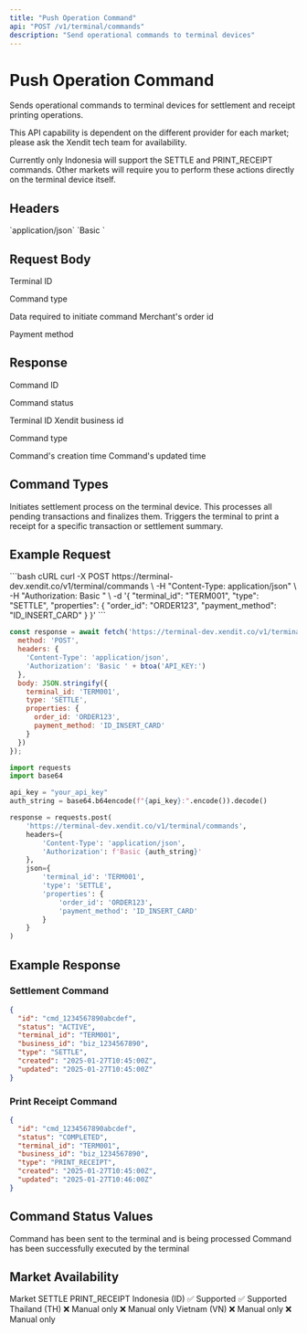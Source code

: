 ```yaml
---
title: "Push Operation Command"
api: "POST /v1/terminal/commands"
description: "Send operational commands to terminal devices"
---
```


# Push Operation Command

Sends operational commands to terminal devices for settlement and receipt printing operations.

<Note>
This API capability is dependent on the different provider for each market; please ask the Xendit tech team for availability.

Currently only Indonesia will support the SETTLE and PRINT_RECEIPT commands. Other markets will require you to perform these actions directly on the terminal device itself.
</Note>

## Headers

<ParamField query="Content-Type" type="string" required>
  `application/json`
</ParamField>

<ParamField query="Authorization" type="string" required>
  `Basic <Base64Encode(API_KEY:)>`
</ParamField>

## Request Body

<ParamField body="terminal_id" type="string" required>
  Terminal ID
</ParamField>

<ParamField body="type" type="string" required>
  <Enum values={["SETTLE", "PRINT_RECEIPT"]} />
  
  Command type
</ParamField>

<ParamField body="properties" type="object">
  Data required to initiate command
</ParamField>

<ParamField body="properties.order_id" type="string">
  Merchant's order id
</ParamField>

<ParamField body="properties.payment_method" type="string">
  <Enum values={["ID_INSERT_CARD", "ID_CONTACTLESS", "ID_BRIZZI", "ID_QRIS", "VN_CARD", "VN_QR", "TH_ALIPAY_PLUS", "TH_WECHATPAY", "TH_TRUEMONEY", "TH_LINEPAY", "TH_SHOPEEPAY", "TH_MAXME", "TH_CARD", "TH_MULTIIPP", "TH_QRCODE"]} />
  
  Payment method
</ParamField>

## Response

<ResponseField name="id" type="string">
  Command ID
</ResponseField>

<ResponseField name="status" type="string">
  <Enum values={["ACTIVE", "COMPLETED"]} />
  
  Command status
</ResponseField>

<ResponseField name="terminal_id" type="string">
  Terminal ID
</ResponseField>

<ResponseField name="business_id" type="string">
  Xendit business id
</ResponseField>

<ResponseField name="type" type="string">
  <Enum values={["SETTLE", "PRINT_RECEIPT"]} />
  
  Command type
</ResponseField>

<ResponseField name="created" type="DateTime">
  Command's creation time
</ResponseField>

<ResponseField name="updated" type="DateTime">
  Command's updated time
</ResponseField>

## Command Types

<CardGroup cols={2}>
  <Card title="SETTLE" icon="calculator">
    Initiates settlement process on the terminal device. This processes all pending transactions and finalizes them.
  </Card>
  <Card title="PRINT_RECEIPT" icon="receipt">
    Triggers the terminal to print a receipt for a specific transaction or settlement summary.
  </Card>
</CardGroup>

## Example Request

<CodeGroup>
```bash cURL
curl -X POST https://terminal-dev.xendit.co/v1/terminal/commands \
  -H "Content-Type: application/json" \
  -H "Authorization: Basic <Base64Encode(API_KEY:)>" \
  -d '{
    "terminal_id": "TERM001",
    "type": "SETTLE",
    "properties": {
      "order_id": "ORDER123",
      "payment_method": "ID_INSERT_CARD"
    }
  }'
```

```javascript JavaScript
const response = await fetch('https://terminal-dev.xendit.co/v1/terminal/commands', {
  method: 'POST',
  headers: {
    'Content-Type': 'application/json',
    'Authorization': 'Basic ' + btoa('API_KEY:')
  },
  body: JSON.stringify({
    terminal_id: 'TERM001',
    type: 'SETTLE',
    properties: {
      order_id: 'ORDER123',
      payment_method: 'ID_INSERT_CARD'
    }
  })
});
```

```python Python
import requests
import base64

api_key = "your_api_key"
auth_string = base64.b64encode(f"{api_key}:".encode()).decode()

response = requests.post(
    'https://terminal-dev.xendit.co/v1/terminal/commands',
    headers={
        'Content-Type': 'application/json',
        'Authorization': f'Basic {auth_string}'
    },
    json={
        'terminal_id': 'TERM001',
        'type': 'SETTLE',
        'properties': {
            'order_id': 'ORDER123',
            'payment_method': 'ID_INSERT_CARD'
        }
    }
)
```
</CodeGroup>

## Example Response

### Settlement Command

```json
{
  "id": "cmd_1234567890abcdef",
  "status": "ACTIVE",
  "terminal_id": "TERM001",
  "business_id": "biz_1234567890",
  "type": "SETTLE",
  "created": "2025-01-27T10:45:00Z",
  "updated": "2025-01-27T10:45:00Z"
}
```

### Print Receipt Command

```json
{
  "id": "cmd_1234567890abcdef",
  "status": "COMPLETED",
  "terminal_id": "TERM001",
  "business_id": "biz_1234567890",
  "type": "PRINT_RECEIPT",
  "created": "2025-01-27T10:45:00Z",
  "updated": "2025-01-27T10:46:00Z"
}
```

## Command Status Values

<CardGroup cols={2}>
  <Card title="ACTIVE" icon="clock" color="blue">
    Command has been sent to the terminal and is being processed
  </Card>
  <Card title="COMPLETED" icon="check-circle" color="green">
    Command has been successfully executed by the terminal
  </Card>
</CardGroup>

## Market Availability

<Table>
  <TableHead>
    <TableRow>
      <TableHeader>Market</TableHeader>
      <TableHeader>SETTLE</TableHeader>
      <TableHeader>PRINT_RECEIPT</TableHeader>
    </TableRow>
  </TableHead>
  <TableBody>
    <TableRow>
      <TableCell>Indonesia (ID)</TableCell>
      <TableCell>✅ Supported</TableCell>
      <TableCell>✅ Supported</TableCell>
    </TableRow>
    <TableRow>
      <TableCell>Thailand (TH)</TableCell>
      <TableCell>❌ Manual only</TableCell>
      <TableCell>❌ Manual only</TableCell>
    </TableRow>
    <TableRow>
      <TableCell>Vietnam (VN)</TableCell>
      <TableCell>❌ Manual only</TableCell>
      <TableCell>❌ Manual only</TableCell>
    </TableRow>
  </TableBody>
</Table>
